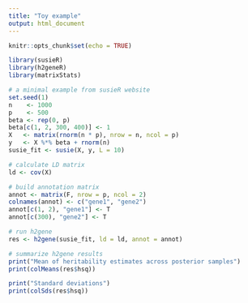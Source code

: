 ```yaml
---
title: "Toy example"
output: html_document
---
```


```r
knitr::opts_chunk$set(echo = TRUE)
```

```r
library(susieR)
library(h2geneR)
library(matrixStats)

# a minimal example from susieR website
set.seed(1)
n    <- 1000
p    <- 500
beta <- rep(0, p)
beta[c(1, 2, 300, 400)] <- 1
X   <- matrix(rnorm(n * p), nrow = n, ncol = p)
y   <- X %*% beta + rnorm(n)
susie_fit <- susie(X, y, L = 10)

# calculate LD matrix
ld <- cov(X)

# build annotation matrix
annot <- matrix(F, nrow = p, ncol = 2)
colnames(annot) <- c("gene1", "gene2")
annot[c(1, 2), "gene1"] <- T
annot[c(300), "gene2"] <- T

# run h2gene
res <- h2gene(susie_fit, ld = ld, annot = annot)

# summarize h2gene results
print("Mean of heritability estimates across posterior samples")
print(colMeans(res$hsq))

print("Standard deviations")
print(colSds(res$hsq))
```
